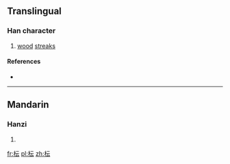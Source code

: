 ==Translingual==

===Han character===
{{Han char|rn=75|rad=木|as=04|sn=8|four=4193<sub>1</sub>|canj=木一一戈 (DMMI)|ids=⿰[[木]][[云]]}}

# [[wood]] [[streak]]s

====References====
* {{Han ref|kx=0517.011|dkj=14565|hdz=21164.040|uh=679F|ud=26527|bh=CCE0|bd=52448}}

----

==Mandarin==

===Hanzi===
{{cmn-hanzi|pin=[[yún]] ([[yun2]]), [[yùn]] ([[yun4]])|wg=yün<sup>2</sup>, yün<sup>4</sup>}}

# {{defn|lang=cmn|sort=木04}}

[[fr:枟]]
[[pl:枟]]
[[zh:枟]]